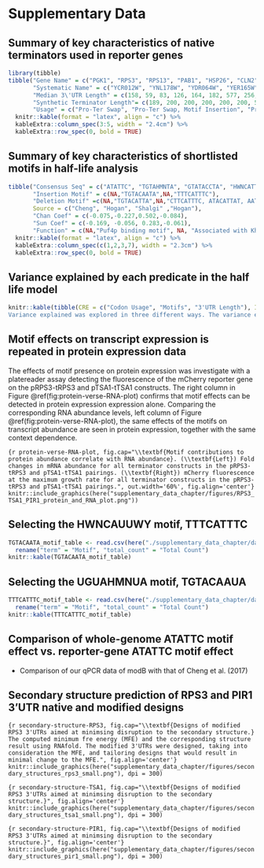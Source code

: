 # Supplementary Data
\makeatletter
\renewcommand{\fnum@figure}{Figure S\thefigure}
\makeatother
\setcounter{figure}{0}


## Summary of key characteristics of native terminators used in reporter genes


```r
library(tibble)
tibble("Gene Name" = c("PGK1", "RPS3", "RPS13", "PAB1", "HSP26", "CLN2", "SRO9", "TOS6", "SUN4", "PMA1", "TSA1", "PIR1"),
       "Systematic Name" = c("YCR012W", "YNL178W", "YDR064W", "YER165W", "YBR072W", "YPL256C", "YCL037C", "YNL300W", "YNL066W", "YGL008C", "YML028W", "YKL164C"),
       "Median 3\'UTR Length" = c(158, 59, 83, 126, 164, 182, 577, 256, 198, 495, 106, 258),
       "Synthetic Terminator Length"= c(189, 200, 200, 200, 200, 200, 543, 256, 198, 421, 219, 358),
       "Usage" = c("Pro-Ter Swap", "Pro-Ter Swap, Motif Insertion", "Pro-Ter Swap", "Pro-Ter Swap", "Pro-Ter Swap", "Pro-Ter Swap", "Pro-Ter Swap", "Pro-Ter Swap", "Pro-Ter Swap", "Pro-Ter Swap", "Motif Insertion", "Motif Removal")) %>%
  knitr::kable(format = "latex", align = "c") %>%
  kableExtra::column_spec(3:5, width = "2.4cm") %>%
  kableExtra::row_spec(0, bold = TRUE)
```

## Summary of key characteristics of shortlisted motifs in half-life analysis

```r
tibble("Consensus Seq" = c("ATATTC", "TGTAHMNTA", "GTATACCTA", "HWNCATTWY"), 
       "Insertion Motif" = c(NA,"TGTACAATA",NA,"TTTCATTTC"), 
       "Deletion Motif" =c(NA,"TGTACATTA",NA,"CTTCATTTC, ATACATTAT, AATCATTAT"), 
       Source = c("Cheng", "Hogan", "Shalgi" ,"Hogan"), 
       "Chan Coef" = c(-0.075,-0.227,0.502,-0.084), 
       "Sun Coef" = c(-0.169, -0.056, 0.283,-0.061), 
       "Function" = c(NA,"Puf4p binding motif", NA, "Associated with Khd1-bound transcripts")) %>%
  knitr::kable(format = "latex", align = "c") %>%
  kableExtra::column_spec(c(1,2,3,7), width = "2.3cm") %>%
  kableExtra::row_spec(0, bold = TRUE)
```
## Variance explained by each predicate in the half life model 


```r
knitr::kable(tibble(CRE = c("Codon Usage", "Motifs", "3'UTR Length"), Individual = c("42.0%", "3.2%", "0.6%"), Drop = c("-40.5%", "-1.6%", "0.0%"), Cumulative = c("42.0%", "43.7%", "43.7%")), caption = "
Variance explained was explored in three different ways. The variance explained by a linear containing each CRE appearing individually.  The loss in variance explained when one CRE is removed from the full model. The total variance explained when each CRE is added to the linear model in sequence.")
```

## Motif effects on transcript expression is repeated in protein expression data

The effects of motif presence on protein expression was investigate with a platereader assay detecting the fluorescence of the mCherry reporter gene on the pRPS3-tRPS3 and pTSA1-tTSA1 constructs.
The right column in Figure \@ref(fig:protein-verse-RNA-plot) confirms that motif effects can be detected in protein expression expression alone.
Comparing the corresponding RNA abundance levels, left column of Figure \@ref(fig:protein-verse-RNA-plot), the same effects of the motifs on transcript abundance are seen in protein expression, together with the same context dependence. 

```{r protein-verse-RNA-plot, fig.cap="\\textbf{Motif contributions to protein abundance correlate with RNA abundance}. (\\textbf{Left}) Fold changes in mRNA abundance for all terminator constructs in the pRPS3-tRPS3 and pTSA1-tTSA1 pairings. (\\textbf{Right}) mCherry fluorescence at the maximum growth rate for all terminator constructs in the pRPS3-tRPS3 and pTSA1-tTSA1 pairings.", out.width='60%', fig.align='center'}
knitr::include_graphics(here("supplementary_data_chapter/figures/RPS3_TSA1_PIR1_protein_and_RNA_plot.png"))
```

## Selecting the HWNCAUUWY motif, TTTCATTTC

```r
TGTACAATA_motif_table <- read.csv(here("./supplementary_data_chapter/data/HWNCAUUWY_shortlisted_motif_table.csv")) %>%
  rename("term" = "Motif", "total_count" = "Total Count")
knitr::kable(TGTACAATA_motif_table)
```

## Selecting the UGUAHMNUA motif, TGTACAAUA

```r
TTTCATTTC_motif_table <- read.csv(here("./supplementary_data_chapter/data/UGUAHMNUA_shortlisted_motif_table.csv")) %>%
  rename("term" = "Motif", "total_count" = "Total Count")
knitr::kable(TTTCATTTC_motif_table)
```


## Comparison of whole-genome ATATTC motif effect vs. reporter-gene ATATTC motif effect
- Comparison of our qPCR data of modB with that of Cheng et al. (2017)

## Secondary structure prediction of RPS3 and PIR1 3'UTR native and modified designs
```{r secondary-structure-RPS3, fig.cap="\\textbf{Designs of modified RPS3 3'UTRs aimed at minimsing disruption to the secondary structure.} The computed minimum fre energy (MFE) and the corresponding structure result using RNAfold. The modified 3'UTRs were designed, taking into consideration the MFE, and tailoring designs that would result in minimal change to the MFE.", fig.align='center'}
knitr::include_graphics(here("supplementary_data_chapter/figures/secondary_structures_rps3_small.png"), dpi = 300)
```

```{r secondary-structure-TSA1, fig.cap="\\textbf{Designs of modified RPS3 3'UTRs aimed at minimsing disruption to the secondary structure.}", fig.align='center'}
knitr::include_graphics(here("supplementary_data_chapter/figures/secondary_structures_tsa1_small.png"), dpi = 300)
```

```{r secondary-structure-PIR1, fig.cap="\\textbf{Designs of modified RPS3 3'UTRs aimed at minimsing disruption to the secondary structure.}", fig.align='center'}
knitr::include_graphics(here("supplementary_data_chapter/figures/secondary_structures_pir1_small.png"), dpi = 300)
```